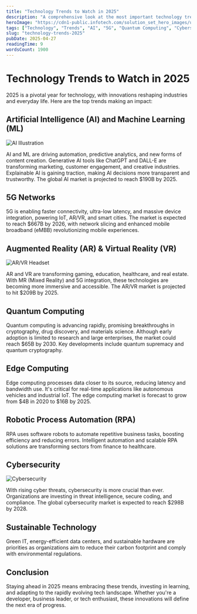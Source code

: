 ```yaml
---
title: "Technology Trends to Watch in 2025"
description: "A comprehensive look at the most important technology trends shaping 2025, from AI and 5G to quantum computing and cybersecurity."
heroImage: "https://cdn1-public.infotech.com/solution_set_hero_images/uploads/48046/02bafb6f06e45d86747be0c448067059_big.jpg?1726589861"
tags: ["Technology", "Trends", "AI", "5G", "Quantum Computing", "Cybersecurity"]
slug: "technology-trends-2025"
pubDate: 2025-04-27
readingTime: 9
wordsCount: 1900
---
```


# Technology Trends to Watch in 2025

2025 is a pivotal year for technology, with innovations reshaping industries and everyday life. Here are the top trends making an impact:

## Artificial Intelligence (AI) and Machine Learning (ML)

![AI Illustration](https://images.unsplash.com/photo-1506744038136-46273834b3fb?ixlib=rb-4.0.3&auto=format&fit=crop&w=800&q=80)

AI and ML are driving automation, predictive analytics, and new forms of content creation. Generative AI tools like ChatGPT and DALL-E are transforming marketing, customer engagement, and creative industries. Explainable AI is gaining traction, making AI decisions more transparent and trustworthy. The global AI market is projected to reach $190B by 2025.

## 5G Networks

5G is enabling faster connectivity, ultra-low latency, and massive device integration, powering IoT, AR/VR, and smart cities. The market is expected to reach $667B by 2026, with network slicing and enhanced mobile broadband (eMBB) revolutionizing mobile experiences.

## Augmented Reality (AR) & Virtual Reality (VR)

![AR/VR Headset](https://images.unsplash.com/photo-1519125323398-675f0ddb6308?ixlib=rb-4.0.3&auto=format&fit=crop&w=800&q=80)

AR and VR are transforming gaming, education, healthcare, and real estate. With MR (Mixed Reality) and 5G integration, these technologies are becoming more immersive and accessible. The AR/VR market is projected to hit $209B by 2025.

## Quantum Computing

Quantum computing is advancing rapidly, promising breakthroughs in cryptography, drug discovery, and materials science. Although early adoption is limited to research and large enterprises, the market could reach $65B by 2030. Key developments include quantum supremacy and quantum cryptography.

## Edge Computing

Edge computing processes data closer to its source, reducing latency and bandwidth use. It's critical for real-time applications like autonomous vehicles and industrial IoT. The edge computing market is forecast to grow from $4B in 2020 to $16B by 2025.

## Robotic Process Automation (RPA)

RPA uses software robots to automate repetitive business tasks, boosting efficiency and reducing errors. Intelligent automation and scalable RPA solutions are transforming sectors from finance to healthcare.

## Cybersecurity

![Cybersecurity](https://images.unsplash.com/photo-1510511459019-5dda7724fd87?ixlib=rb-4.0.3&auto=format&fit=crop&w=800&q=80)

With rising cyber threats, cybersecurity is more crucial than ever. Organizations are investing in threat intelligence, secure coding, and compliance. The global cybersecurity market is expected to reach $298B by 2028.

## Sustainable Technology

Green IT, energy-efficient data centers, and sustainable hardware are priorities as organizations aim to reduce their carbon footprint and comply with environmental regulations.

## Conclusion

Staying ahead in 2025 means embracing these trends, investing in learning, and adapting to the rapidly evolving tech landscape. Whether you're a developer, business leader, or tech enthusiast, these innovations will define the next era of progress.
